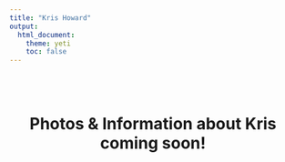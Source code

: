 ```yaml
---
title: "Kris Howard"
output: 
  html_document:
    theme: yeti
    toc: false
---
```


<center>

<br>
<br>

# Photos & Information about Kris coming soon!